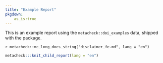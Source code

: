 ```yaml
---
title: "Example Report"
pkgdown:
    as_is:true
---
```


<!-- this file always has to be in sync with other language versions -->

<div class="alert alert-info" role="alert">
  This is an example report using the `metacheck::doi_examples` data, shipped with the package.
</div>

<div class="alert alert-warning" role="alert">
`r metacheck::mc_long_docs_string("disclaimer_fe.md", lang = "en")`
</div>

```r
metacheck:::knit_child_report(lang = "en")
```
